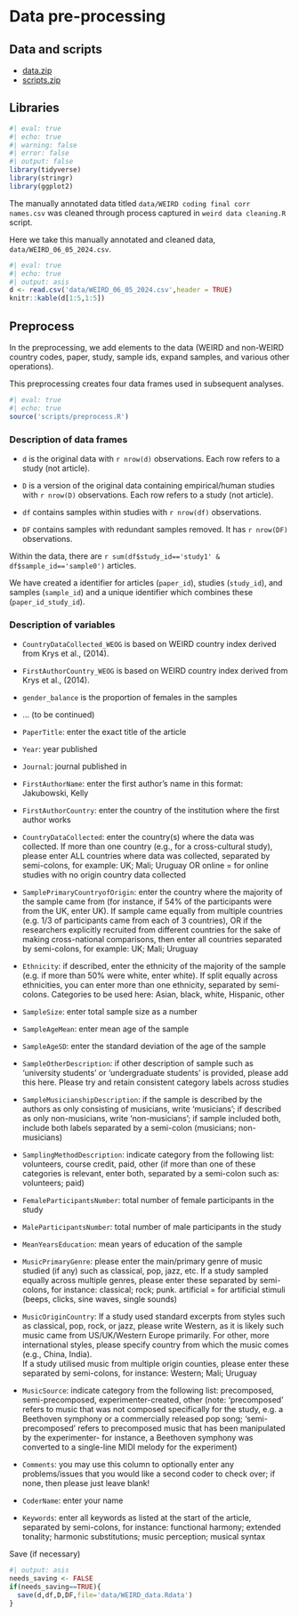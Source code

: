 # Data pre-processing

## Data and scripts

* [data.zip](https://github.com/tuomaseerola/WEIRD/blob/main/data.zip)
* [scripts.zip](https://github.com/tuomaseerola/WEIRD/blob/main/scripts.zip)

## Libraries

```r
#| eval: true
#| echo: true
#| warning: false
#| error: false
#| output: false
library(tidyverse)
library(stringr)
library(ggplot2)
```

The manually annotated data titled `data/WEIRD coding final corr names.csv` was cleaned through process captured in `weird data cleaning.R` script.

Here we take this manually annotated and cleaned data, `data/WEIRD_06_05_2024.csv`. 

```r
#| eval: true
#| echo: true
#| output: asis
d <- read.csv('data/WEIRD_06_05_2024.csv',header = TRUE)
knitr::kable(d[1:5,1:5])
```

## Preprocess

In the preprocessing, we add elements to the data (WEIRD and non-WEIRD country codes, paper, study, sample ids, expand samples, and various other operations).

This preprocessing creates four data frames used in subsequent analyses.

```r
#| eval: true
#| echo: true
source('scripts/preprocess.R')
```

### Description of data frames

* `d` is the original data with `r nrow(d)` observations. Each row refers to a study (not article).

* `D` is a version of the original data containing empirical/human studies with `r nrow(D)` observations. Each row refers to a study (not article).

* `df` contains samples within studies with `r nrow(df)` observations.

* `DF` contains samples with redundant samples removed. It has `r nrow(DF)` observations.

Within the data, there are `r sum(df$study_id=='study1' & df$sample_id=='sample0')` articles.

We have created a identifier for articles (`paper_id`), studies (`study_id`), and samples (`sample_id`) and a unique identifier which combines these (`paper_id_study_id`).

### Description of variables

* `CountryDataCollected_WEOG` is based on WEIRD country index derived from Krys et al., (2014).
* `FirstAuthorCountry_WEOG` is based on WEIRD country index derived from Krys et al., (2014).
* `gender_balance` is the proportion of females in the samples
* ... (to be continued)

* `PaperTitle`: enter the exact title of the article 
* `Year`: year published 
* `Journal`: journal published in 
* `FirstAuthorName`: enter the first author’s name in this format: Jakubowski, Kelly 
* `FirstAuthorCountry`: enter the country of the institution where the first author works 
 
* `CountryDataCollected`: enter the country(s) where the data was collected. If more than one country (e.g., for a cross-cultural study), please enter ALL countries where data was collected, separated by semi-colons, for example: UK; Mali; Uruguay 
OR online = for online studies with no origin country data collected 
 
* `SamplePrimaryCountryofOrigin`: enter the country where the majority of the sample came from (for instance, if 54% of the participants were from the UK, enter UK). If sample came equally from multiple countries (e.g. 1/3 of participants came from each of 3 countries), OR if the researchers explicitly recruited from different countries for the sake of making cross-national comparisons, then enter all countries separated by semi-colons, for example: UK; Mali; Uruguay  
* `Ethnicity`: if described, enter the ethnicity of the majority of the sample (e.g. if more than 50% were white, enter white). If split equally across ethnicities, you can enter more than one ethnicity, separated by semi-colons. Categories to be used here: Asian, black, white, Hispanic, other 
* `SampleSize`: enter total sample size as a number 
* `SampleAgeMean`: enter mean age of the sample 
* `SampleAgeSD`: enter the standard deviation of the age of the sample 
* `SampleOtherDescription`: if other description of sample such as ‘university students’ or ‘undergraduate students’ is provided, please add this here. Please try and retain consistent category labels across studies 
 
* `SampleMusicianshipDescription`: if the sample is described by the authors as only consisting of musicians, write ‘musicians’; if described as only non-musicians, write ‘non-musicians’; if sample included both, include both labels separated by a semi-colon (musicians; non-musicians) 
  
* `SamplingMethodDescription`: indicate category from the following list: volunteers, course credit, paid, other (if more than one of these categories is relevant, enter both, separated by a semi-colon such as: volunteers; paid) 
* `FemaleParticipantsNumber`: total number of female participants in the study 
* `MaleParticipantsNumber`: total number of male participants in the study   
* `MeanYearsEducation`: mean years of education of the sample 
* `MusicPrimaryGenre`: please enter the main/primary genre of music studied (if any) such as classical, pop, jazz, etc. If a study sampled equally across multiple genres, please enter these separated by semi-colons, for instance: classical; rock; punk. artificial = for artificial stimuli (beeps, clicks, sine waves, single sounds) 
* `MusicOriginCountry`: If a study used standard excerpts from styles such as classical, pop, rock, or jazz, please write Western, as it is likely such music came from US/UK/Western Europe primarily. For other, more international styles, please specify country from which the music comes (e.g., China, India).  
If a study utilised music from multiple origin counties, please enter these separated by semi-colons, for instance: Western; Mali; Uruguay 
  
* `MusicSource`: indicate category from the following list: precomposed, semi-precomposed, experimenter-created, other (note: ‘precomposed’ refers to music that was not composed specifically for the study, e.g. a Beethoven symphony or a commercially released pop song; ‘semi-precomposed’ refers to precomposed music that has been manipulated by the experimenter- for instance, a Beethoven symphony was converted to a single-line MIDI melody for the experiment) 
  
* `Comments`: you may use this column to optionally enter any problems/issues that you would like a second coder to check over; if none, then please just leave blank! 
  
* `CoderName`: enter your name 
  
* `Keywords`: enter all keywords as listed at the start of the article, separated by semi-colons, for instance: functional harmony; extended tonality; harmonic substitutions; music perception; musical syntax 


Save (if necessary)

```r
#| output: asis
needs_saving <- FALSE
if(needs_saving==TRUE){
  save(d,df,D,DF,file='data/WEIRD_data.Rdata')
}
```
